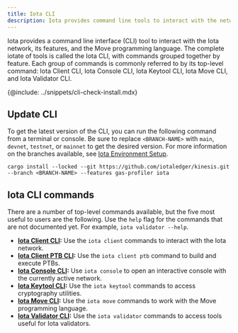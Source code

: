 ```yaml
---
title: Iota CLI
description: Iota provides command line tools to interact with the network, its features, and the Move programming language. Individual command groups are referred to as Iota Client CLI, Iota Console CLI, Iota Keytool CLI, Iota Move CLI, and Iota Validator CLI.
---
```


Iota provides a command line interface (CLI) tool to interact with the Iota network, its features, and the Move programming language. The complete iotate of tools is called the Iota CLI, with commands grouped together by feature. Each group of commands is commonly referred to by its top-level command: Iota Client CLI, Iota Console CLI, Iota Keytool CLI, Iota Move CLI, and Iota Validator CLI.

{@include: ../snippets/cli-check-install.mdx}

## Update CLI

To get the latest version of the CLI, you can run the following command from a terminal or console. Be sure to replace `<BRANCH-NAME>` with `main`, `devnet`, `testnet`, or `mainnet` to get the desired version. For more information on the branches available, see [Iota Environment Setup](/guides/developer/getting-started/iota-environment.mdx).

```shell
cargo install --locked --git https://github.com/iotaledger/kinesis.git --branch <BRANCH-NAME> --features gas-profiler iota
```

## Iota CLI commands

There are a number of top-level commands available, but the five most useful to users are the following. Use the `help` flag for the commands that are not documented yet. For example, `iota validator --help`.  

- **[Iota Client CLI](./cli/client.mdx):** Use the `iota client` commands to interact with the Iota network.
- **[Iota Client PTB CLI](./cli/ptb.mdx):** Use the `iota client ptb` command to build and execute PTBs.
- **[Iota Console CLI](./cli/console.mdx):** Use `iota console` to open an interactive console with the currently active network.
- **[Iota Keytool CLI](./cli/keytool.mdx):** Use the `iota keytool` commands to access cryptography utilities.
- **[Iota Move CLI](./cli/move.mdx):** Use the `iota move` commands to work with the Move programming language.
- **[Iota Validator CLI](./cli/validator.mdx):** Use the `iota validator` commands to access tools useful for Iota validators.


